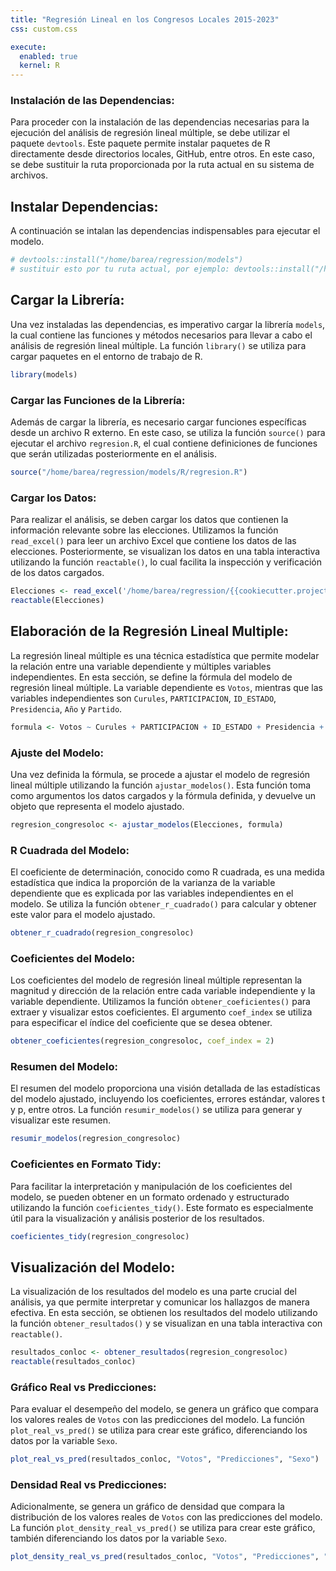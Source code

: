 ```yaml
---
title: "Regresión Lineal en los Congresos Locales 2015-2023"
css: custom.css

execute:
  enabled: true
  kernel: R
---
```


### Instalación de las Dependencias: {.fade-in}

Para proceder con la instalación de las dependencias necesarias para la ejecución del análisis de regresión lineal múltiple, se debe utilizar el paquete `devtools`. Este paquete permite instalar paquetes de R directamente desde directorios locales, GitHub, entre otros. En este caso, se debe sustituir la ruta proporcionada por la ruta actual en su sistema de archivos.

## Instalar Dependencias: {.show-on-hover}
A continuación se intalan las dependencias indispensables para ejecutar el modelo. 
```r
# devtools::install("/home/barea/regression/models")
# sustituir esto por tu ruta actual, por ejemplo: devtools::install("/home/user/models").
```
## Cargar la Librería: {.fade-in}

Una vez instaladas las dependencias, es imperativo cargar la librería `models`, la cual contiene las funciones y métodos necesarios para llevar a cabo el análisis de regresión lineal múltiple. La función `library()` se utiliza para cargar paquetes en el entorno de trabajo de R.

```r
library(models)
```

### Cargar las Funciones de la Librería: {.fade-in}

Además de cargar la librería, es necesario cargar funciones específicas desde un archivo R externo. En este caso, se utiliza la función `source()` para ejecutar el archivo `regresion.R`, el cual contiene definiciones de funciones que serán utilizadas posteriormente en el análisis.

```r
source("/home/barea/regression/models/R/regresion.R")
```

### Cargar los Datos: {.fade-in}

Para realizar el análisis, se deben cargar los datos que contienen la información relevante sobre las elecciones. Utilizamos la función `read_excel()` para leer un archivo Excel que contiene los datos de las elecciones. Posteriormente, se visualizan los datos en una tabla interactiva utilizando la función `reactable()`, lo cual facilita la inspección y verificación de los datos cargados.

```r
Elecciones <- read_excel('/home/barea/regression/{{cookiecutter.project_slug}}/regresion_lineal_local/regresion_congreso_local/data/Elecciones.xlsx')
reactable(Elecciones)
```

## Elaboración de la Regresión Lineal Multiple: {.fade-in}

La regresión lineal múltiple es una técnica estadística que permite modelar la relación entre una variable dependiente y múltiples variables independientes. En esta sección, se define la fórmula del modelo de regresión lineal múltiple. La variable dependiente es `Votos`, mientras que las variables independientes son `Curules`, `PARTICIPACION`, `ID_ESTADO`, `Presidencia`, `Año` y `Partido`.

```r
formula <- Votos ~ Curules + PARTICIPACION + ID_ESTADO + Presidencia + Año + Partido
```

### Ajuste del Modelo: {.fade-in}

Una vez definida la fórmula, se procede a ajustar el modelo de regresión lineal múltiple utilizando la función `ajustar_modelos()`. Esta función toma como argumentos los datos cargados y la fórmula definida, y devuelve un objeto que representa el modelo ajustado.

```r
regresion_congresoloc <- ajustar_modelos(Elecciones, formula)
```

### R Cuadrada del Modelo: {.fade-in}

El coeficiente de determinación, conocido como R cuadrada, es una medida estadística que indica la proporción de la varianza de la variable dependiente que es explicada por las variables independientes en el modelo. Se utiliza la función `obtener_r_cuadrado()` para calcular y obtener este valor para el modelo ajustado.

```r
obtener_r_cuadrado(regresion_congresoloc)
```

### Coeficientes del Modelo: {.fade-in}

Los coeficientes del modelo de regresión lineal múltiple representan la magnitud y dirección de la relación entre cada variable independiente y la variable dependiente. Utilizamos la función `obtener_coeficientes()` para extraer y visualizar estos coeficientes. El argumento `coef_index` se utiliza para especificar el índice del coeficiente que se desea obtener.

```r
obtener_coeficientes(regresion_congresoloc, coef_index = 2)
```

### Resumen del Modelo: {.fade-in}

El resumen del modelo proporciona una visión detallada de las estadísticas del modelo ajustado, incluyendo los coeficientes, errores estándar, valores t y p, entre otros. La función `resumir_modelos()` se utiliza para generar y visualizar este resumen.

```r
resumir_modelos(regresion_congresoloc)
```

### Coeficientes en Formato Tidy: {.fade-in}

Para facilitar la interpretación y manipulación de los coeficientes del modelo, se pueden obtener en un formato ordenado y estructurado utilizando la función `coeficientes_tidy()`. Este formato es especialmente útil para la visualización y análisis posterior de los resultados.

```r
coeficientes_tidy(regresion_congresoloc)
```

## Visualización del Modelo: {.fade-in}

La visualización de los resultados del modelo es una parte crucial del análisis, ya que permite interpretar y comunicar los hallazgos de manera efectiva. En esta sección, se obtienen los resultados del modelo utilizando la función `obtener_resultados()` y se visualizan en una tabla interactiva con `reactable()`.

```r
resultados_conloc <- obtener_resultados(regresion_congresoloc)
reactable(resultados_conloc)
```

### Gráfico Real vs Predicciones: {.fade-in}

Para evaluar el desempeño del modelo, se genera un gráfico que compara los valores reales de `Votos` con las predicciones del modelo. La función `plot_real_vs_pred()` se utiliza para crear este gráfico, diferenciando los datos por la variable `Sexo`.

```r
plot_real_vs_pred(resultados_conloc, "Votos", "Predicciones", "Sexo")
```

### Densidad Real vs Predicciones: {.fade-in}

Adicionalmente, se genera un gráfico de densidad que compara la distribución de los valores reales de `Votos` con las predicciones del modelo. La función `plot_density_real_vs_pred()` se utiliza para crear este gráfico, también diferenciando los datos por la variable `Sexo`.

```r
plot_density_real_vs_pred(resultados_conloc, "Votos", "Predicciones", "Sexo")
```